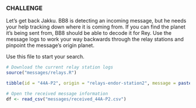### CHALLENGE

Let's get back Jakku. BB8 is detecting an incoming message, but he needs your help tracking down where it is coming from. If you can find the planet it's being sent from, BB8 should be able to decode it for Rey. Use the message logs to work your way backwards through the relay stations and pinpoint the message's origin planet.

Use this file to start your search.
```r

# Download the current relay station logs
source("messages/relays.R")

tibble(id = "44A-P2", origin = "relays-endor-station2", message = paste0(sample(0:9, 44, replace = T), collapse = "-"))

# Open the received message information
df <- read_csv("messages/received_44A-P2.csv")
```
